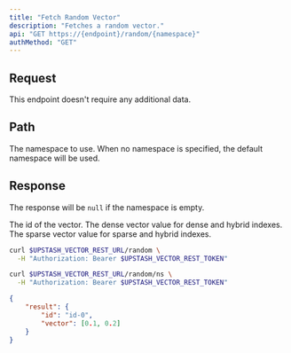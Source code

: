 ```yaml
---
title: "Fetch Random Vector"
description: "Fetches a random vector."
api: "GET https://{endpoint}/random/{namespace}"
authMethod: "GET"
---
```


## Request

This endpoint doesn't require any additional data.

## Path

<ParamField path="namespace" type="string" default="">
  The namespace to use.
  When no namespace is specified, the default namespace will be used.
</ParamField>

## Response

The response will be `null` if the namespace is empty.

<ResponseField name="id" type="string" required>
  The id of the vector.
</ResponseField>
<ResponseField name="vector" type="number[]">
  The dense vector value for dense and hybrid indexes.
</ResponseField>
<ResponseField name="sparseVector" type="Object[]">
  The sparse vector value for sparse and hybrid indexes.
</ResponseField>

<RequestExample>

```sh curl
curl $UPSTASH_VECTOR_REST_URL/random \
  -H "Authorization: Bearer $UPSTASH_VECTOR_REST_TOKEN"
```

```sh curl (Namespace)
curl $UPSTASH_VECTOR_REST_URL/random/ns \
  -H "Authorization: Bearer $UPSTASH_VECTOR_REST_TOKEN"
```

</RequestExample>

<ResponseExample>

```json 200 OK
{
    "result": {
        "id": "id-0",
        "vector": [0.1, 0.2]
    }
}
```

</ResponseExample>
